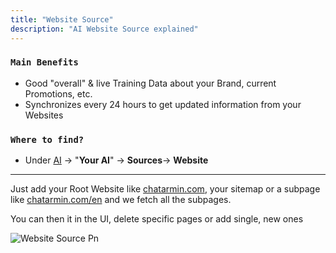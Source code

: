 ```yaml
---
title: "Website Source"
description: "AI Website Source explained"
---
```


### `Main Benefits`

- Good "overall" & live Training Data about your Brand, current Promotions, etc.
- Synchronizes every 24 hours to get updated information from your Websites

### `Where to find?`

- Under [AI](https://armin.cx/app/_/ai/agents) -\> "**Your AI**" -\> **Sources**-\> **Website**

---

Just add your Root Website like [chatarmin.com](http://chatarmin.com), your sitemap or a subpage like [chatarmin.com/en](chatarmin.com) and we fetch all the subpages.

You can then it in the UI, delete specific pages or add single, new ones

![Website Source Pn](/images/website_source.png)